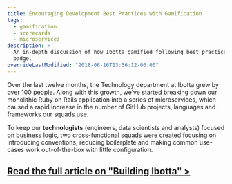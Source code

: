 ```yaml
---
title: Encouraging Development Best Practices with Gamification
tags:
  - gamification
  - scorecards
  - microservices
description: >-
  An in-depth discussion of how Ibotta gamified following best practices among new developers by introducing a Scorecard
  badge.
overrideLastModified: "2018-06-16T13:56:12-06:00"
---
```


Over the last twelve months, the Technology department at Ibotta grew by over 100 people. Along with this growth, we’ve
started breaking down our monolithic Ruby on Rails application into a series of microservices, which caused a rapid
increase in the number of GitHub projects, languages and frameworks our squads use.

To keep our **technologists** (engineers, data scientists and analysts) focused on business logic, two cross-functional
squads were created focusing on introducing conventions, reducing boilerplate and making common use-cases work
out-of-the-box with little configuration.

## [Read the full article on "Building Ibotta" >](https://medium.com/building-ibotta/encouraging-development-best-practices-with-gamification-ffdea7b0712)
